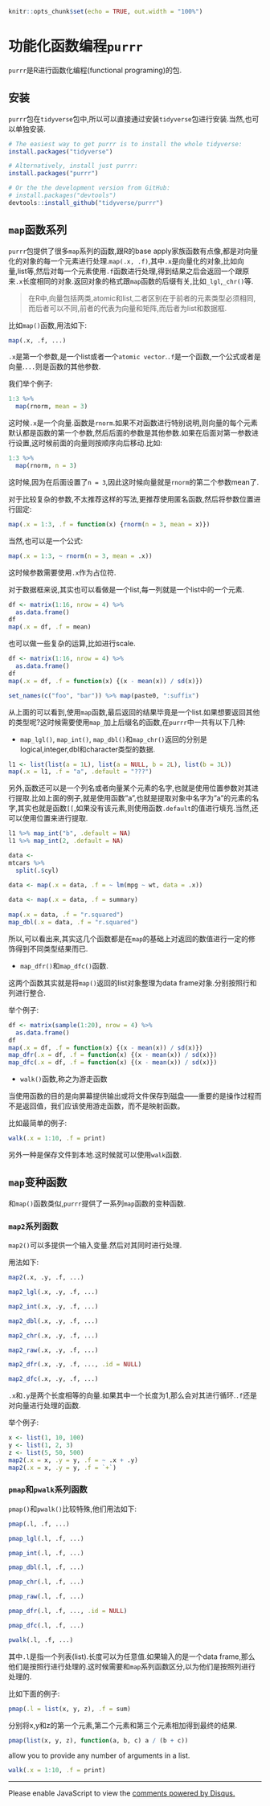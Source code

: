 ```r
knitr::opts_chunk$set(echo = TRUE, out.width = "100%")
```

# 功能化函数编程`purrr` {#tidyverse_purrr}

`purrr`是R进行函数化编程(functional programing)的包.

## 安装

`purrr`包在`tidyverse`包中,所以可以直接通过安装`tidyverse`包进行安装.当然,也可以单独安装.

```r
# The easiest way to get purrr is to install the whole tidyverse:
install.packages("tidyverse")

# Alternatively, install just purrr:
install.packages("purrr")

# Or the the development version from GitHub:
# install.packages("devtools")
devtools::install_github("tidyverse/purrr")
```

## `map`函数系列

`purrr`包提供了很多`map`系列的函数,跟R的base apply家族函数有点像,都是对向量化的对象的每一个元素进行处理.`map(.x, .f)`,其中`.x`是向量化的对象,比如向量,list等,然后对每一个元素使用`.f`函数进行处理,得到结果之后会返回一个跟原来`.x`长度相同的对象.返回对象的格式跟`map`函数的后缀有关,比如`_lgl`,`_chr()`等.

> 在R中,向量包括两类,atomic和list,二者区别在于前者的元素类型必须相同,而后者可以不同,前者的代表为向量和矩阵,而后者为list和数据框.

比如`map()`函数,用法如下:


```r
map(.x, .f, ...)
```

`.x`是第一个参数,是一个list或者一个`atomic vector`.`.f`是一个函数,一个公式或者是向量.`...`则是函数的其他参数.

我们举个例子:

```r
1:3 %>%
  map(rnorm, mean = 3)
```

这时候`.x`是一个向量.函数是`rnorm`.如果不对函数进行特别说明,则向量的每个元素默认都是函数的第一个参数,然后后面的参数是其他参数.如果在后面对第一参数进行设置,这时候前面的向量则按顺序向后移动.比如:

```r
1:3 %>%
  map(rnorm, n = 3)
```

这时候,因为在后面设置了`n = 3`,因此这时候向量就是`rnorm`的第二个参数mean了.

对于比较复杂的参数,不太推荐这样的写法,更推荐使用匿名函数,然后将参数位置进行固定:

```r
map(.x = 1:3, .f = function(x) {rnorm(n = 3, mean = x)})
```

当然,也可以是一个公式:

```r
map(.x = 1:3, ~ rnorm(n = 3, mean = .x))
```

这时候参数需要使用`.x`作为占位符.

对于数据框来说,其实也可以看做是一个list,每一列就是一个list中的一个元素.

```r
df <- matrix(1:16, nrow = 4) %>% 
  as.data.frame()
df
map(.x = df, .f = mean)
```

也可以做一些复杂的运算,比如进行scale.

```r
df <- matrix(1:16, nrow = 4) %>% 
  as.data.frame()
df
map(.x = df, .f = function(x) {(x - mean(x)) / sd(x)})
```

```r
set_names(c("foo", "bar")) %>% map(paste0, ":suffix")
```

从上面的可以看到,使用`map`函数,最后返回的结果毕竟是一个list.如果想要返回其他的类型呢?这时候需要使用`map_`加上后缀名的函数,在`purrr`中一共有以下几种:

* `map_lgl()`, `map_int()`, `map_dbl()`和`map_chr()`返回的分别是logical,integer,dbl和character类型的数据.

```r
l1 <- list(list(a = 1L), list(a = NULL, b = 2L), list(b = 3L))
map(.x = l1, .f = "a", .default = "???")
```

另外,函数还可以是一个列名或者向量某个元素的名字,也就是使用位置参数对其进行提取.比如上面的例子,就是使用函数"a",也就是提取对象中名字为"a"的元素的名字,其实也就是函数`[[`,如果没有该元素,则使用函数`.default`的值进行填充.当然,还可以使用位置来进行提取.

```r
l1 %>% map_int("b", .default = NA)
l1 %>% map_int(2, .default = NA)
```


```r
data <- 
mtcars %>%
  split(.$cyl)

data <- map(.x = data, .f = ~ lm(mpg ~ wt, data = .x))
  
data <- map(.x = data, .f = summary)
  
map(.x = data, .f = "r.squared")
map_dbl(.x = data, .f = "r.squared")
```

所以,可以看出来,其实这几个函数都是在`map`的基础上对返回的数值进行一定的修饰得到不同类型结果而已.

* `map_dfr()`和`map_dfc()`函数.

这两个函数其实就是将`map()`返回的list对象整理为data frame对象.分别按照行和列进行整合.

举个例子:

```r
df <- matrix(sample(1:20), nrow = 4) %>% 
  as.data.frame()
df
map(.x = df, .f = function(x) {(x - mean(x)) / sd(x)})
map_dfr(.x = df, .f = function(x) {(x - mean(x)) / sd(x)})
map_dfc(.x = df, .f = function(x) {(x - mean(x)) / sd(x)})
```

* `walk()`函数,称之为游走函数

当使用函数的目的是向屏幕提供输出或将文件保存到磁盘——重要的是操作过程而不是返回值，我们应该使用游走函数，而不是映射函数。

比如最简单的例子:

```r
walk(.x = 1:10, .f = print)
```

另外一种是保存文件到本地.这时候就可以使用`walk`函数.


## `map`变种函数

和`map()`函数类似,`purrr`提供了一系列`map`函数的变种函数.

### `map2`系列函数

`map2()`可以多提供一个输入变量.然后对其同时进行处理.

用法如下:

```r
map2(.x, .y, .f, ...)

map2_lgl(.x, .y, .f, ...)

map2_int(.x, .y, .f, ...)

map2_dbl(.x, .y, .f, ...)

map2_chr(.x, .y, .f, ...)

map2_raw(.x, .y, .f, ...)

map2_dfr(.x, .y, .f, ..., .id = NULL)

map2_dfc(.x, .y, .f, ...)
```

`.x`和`.y`是两个长度相等的向量.如果其中一个长度为1,那么会对其进行循环.`.f`还是对向量进行处理的函数.

举个例子:

```r
x <- list(1, 10, 100)
y <- list(1, 2, 3)
z <- list(5, 50, 500)
map2(.x = x, .y = y, .f = ~ .x + .y)
map2(.x = x, .y = y, .f = `+`)
```


### `pmap`和`pwalk`系列函数

`pmap()`和`pwalk()`比较特殊,他们用法如下:

```r
pmap(.l, .f, ...)

pmap_lgl(.l, .f, ...)

pmap_int(.l, .f, ...)

pmap_dbl(.l, .f, ...)

pmap_chr(.l, .f, ...)

pmap_raw(.l, .f, ...)

pmap_dfr(.l, .f, ..., .id = NULL)

pmap_dfc(.l, .f, ...)

pwalk(.l, .f, ...)
```

其中`.l`是指一个列表(list).长度可以为任意值.如果输入的是一个data frame,那么他们是按照行进行处理的.这时候需要和`map`系列函数区分,以为他们是按照列进行处理的.

比如下面的例子:

```r
pmap(.l = list(x, y, z), .f = sum)
```

分别将x,y和z的第一个元素,第二个元素和第三个元素相加得到最终的结果.

```r
pmap(list(x, y, z), function(a, b, c) a / (b + c))
```

allow you to provide any number of arguments in a list.

```r
walk(.x = 1:10, .f = print)
```

---

<div id="disqus_thread"></div>
<script>

/**
*  RECOMMENDED CONFIGURATION VARIABLES: EDIT AND UNCOMMENT THE SECTION BELOW TO INSERT DYNAMIC VALUES FROM YOUR PLATFORM OR CMS.
*  LEARN WHY DEFINING THESE VARIABLES IS IMPORTANT: https://disqus.com/admin/universalcode/#configuration-variables*/
/*
var disqus_config = function () {
this.page.url = PAGE_URL;  // Replace PAGE_URL with your page's canonical URL variable
this.page.identifier = PAGE_IDENTIFIER; // Replace PAGE_IDENTIFIER with your page's unique identifier variable
};
*/
(function() { // DON'T EDIT BELOW THIS LINE
var d = document, s = d.createElement('script');
s.src = 'https://r-cookbook-shen.disqus.com/embed.js';
s.setAttribute('data-timestamp', +new Date());
(d.head || d.body).appendChild(s);
})();
</script>
<noscript>Please enable JavaScript to view the <a href="https://disqus.com/?ref_noscript">comments powered by Disqus.</a></noscript>
                            
